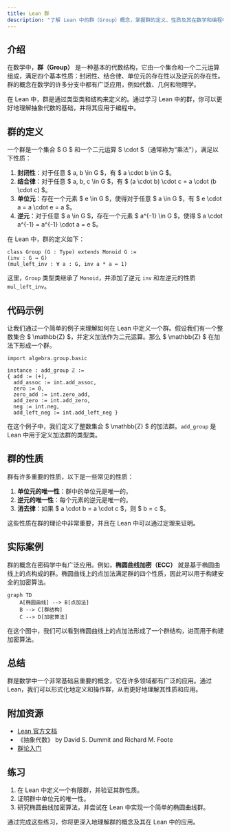 ```yaml
---
title: Lean 群
description: "了解 Lean 中的群（Group）概念，掌握群的定义、性质及其在数学和编程中的应用。"
---
```


## 介绍

在数学中，**群（Group）** 是一种基本的代数结构，它由一个集合和一个二元运算组成，满足四个基本性质：封闭性、结合律、单位元的存在性以及逆元的存在性。群的概念在数学的许多分支中都有广泛应用，例如代数、几何和物理学。

在 Lean 中，群是通过类型类和结构来定义的。通过学习 Lean 中的群，你可以更好地理解抽象代数的基础，并将其应用于编程中。

## 群的定义

一个群是一个集合 $ G $ 和一个二元运算 $ \cdot $（通常称为“乘法”），满足以下性质：

1. **封闭性**：对于任意 $ a, b \in G $，有 $ a \cdot b \in G $。
2. **结合律**：对于任意 $ a, b, c \in G $，有 $ (a \cdot b) \cdot c = a \cdot (b \cdot c) $。
3. **单位元**：存在一个元素 $ e \in G $，使得对于任意 $ a \in G $，有 $ e \cdot a = a \cdot e = a $。
4. **逆元**：对于任意 $ a \in G $，存在一个元素 $ a^{-1} \in G $，使得 $ a \cdot a^{-1} = a^{-1} \cdot a = e $。

在 Lean 中，群的定义如下：

```lean
class Group (G : Type) extends Monoid G :=
(inv : G → G)
(mul_left_inv : ∀ a : G, inv a * a = 1)
```

这里，`Group` 类型类继承了 `Monoid`，并添加了逆元 `inv` 和左逆元的性质 `mul_left_inv`。

## 代码示例

让我们通过一个简单的例子来理解如何在 Lean 中定义一个群。假设我们有一个整数集合 $ \mathbb{Z} $，并定义加法作为二元运算。那么 $ \mathbb{Z} $ 在加法下形成一个群。

```lean
import algebra.group.basic

instance : add_group ℤ :=
{ add := (+),
  add_assoc := int.add_assoc,
  zero := 0,
  zero_add := int.zero_add,
  add_zero := int.add_zero,
  neg := int.neg,
  add_left_neg := int.add_left_neg }
```

在这个例子中，我们定义了整数集合 $ \mathbb{Z} $ 的加法群。`add_group` 是 Lean 中用于定义加法群的类型类。

## 群的性质

群有许多重要的性质，以下是一些常见的性质：

1. **单位元的唯一性**：群中的单位元是唯一的。
2. **逆元的唯一性**：每个元素的逆元是唯一的。
3. **消去律**：如果 $ a \cdot b = a \cdot c $，则 $ b = c $。

这些性质在群的理论中非常重要，并且在 Lean 中可以通过定理来证明。

## 实际案例

群的概念在密码学中有广泛应用。例如，**椭圆曲线加密（ECC）** 就是基于椭圆曲线上的点构成的群。椭圆曲线上的点加法满足群的四个性质，因此可以用于构建安全的加密算法。

```mermaid
graph TD
    A[椭圆曲线] --> B[点加法]
    B --> C[群结构]
    C --> D[加密算法]
```

在这个图中，我们可以看到椭圆曲线上的点加法形成了一个群结构，进而用于构建加密算法。

## 总结

群是数学中一个非常基础且重要的概念，它在许多领域都有广泛的应用。通过 Lean，我们可以形式化地定义和操作群，从而更好地理解其性质和应用。

## 附加资源

- [Lean 官方文档](https://leanprover.github.io/documentation/)
- 《抽象代数》 by David S. Dummit and Richard M. Foote
- [群论入门](https://en.wikipedia.org/wiki/Group_theory)

## 练习

1. 在 Lean 中定义一个有限群，并验证其群性质。
2. 证明群中单位元的唯一性。
3. 研究椭圆曲线加密算法，并尝试在 Lean 中实现一个简单的椭圆曲线群。

通过完成这些练习，你将更深入地理解群的概念及其在 Lean 中的应用。